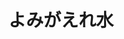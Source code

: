 ﻿---
title: "よみがえれ水"
category: "工学院"
vol: 82
interviewee: "安岡・竹内"
url: "http://www.plasma.ee.titech.ac.jp/"
tags: ["プラズマ","水","水中"]
pdf: "82-3-yasuoka-takeuchi.pdf"
career: ""
pdfurl: "82-3-yasuoka-takeuchi/82-3-yasuoka-takeuchi.pdf"
preface: "安岡・竹内研究室では、水中プラズマを用いて水を再利用する研究が行われている。本稿ではまず、水中プラズマとはどのようなものなのか説明する。そして、水を取り巻くさまざまな問題を通して、なぜ水の再利用が必要なのか、また、なぜ水中プラズマが有用なのかを述べる。最後に先生は水の再利用をどのようにして果たそうとしているのかを紹介していく。"
---
